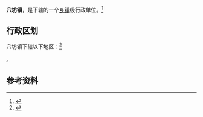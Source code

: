 {{中国乡级行政区|37/06/82/103/000}}

'''穴坊镇'''，是{{PRC admin/fullname|37/06/82/103/000|3}}下辖的一个[[乡镇|乡镇]]级行政单位。<ref>{{PRC admin/ref sgc|{{PRC admin/parent|37/06/82/103/000}}}}</ref>

== 行政区划 ==

穴坊镇下辖以下地区：<ref>{{PRC admin/ref sgc|37/06/82/103/000}}</ref>

{{PRC admin/children|37/06/82/103/000}}。

== 参考资料 ==

{{reflist}}

{{行政区划小作品}}
{{PRC admin/navcat|37/06/82/103/000}}